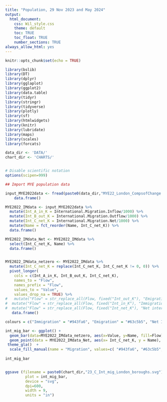 ```yaml
---
title: "Population, 29 Nov 2023 and May 2024"
output: 
  html_document:
    css: Wil_style.css
    theme: default
    toc: TRUE
    toc_float: TRUE
    number_sections: TRUE
always_allow_html: yes
---
```


```r

knitr::opts_chunk$set(echo = TRUE)

library(bslib)
library(DT)
library(dplyr)
library(gglaplot)
library(ggplot2)
library(data.table)
library(tidyr)
library(stringr)
library(tidyverse)
library(plotly)
library(sf)
library(htmlwidgets)
library(knitr)
library(lubridate)
library(maps)
library(scales)
library(forcats)

data_dir <- 'DATA/'
chart_dir <- 'CHARTS/'


# Disable scientific notation
options(scipen=999)

```


```r

## Import MYE population data

input_MYE2022data <- fread(paste0(data_dir,"MYE22_London_CompsofChange.csv")) %>% 
    data.frame()

MYE2022_IMdata <- input_MYE2022data %>%
  mutate(Int_A_in_K = International.Migration.Inflow/1000) %>% 
  mutate(Int_B_out_K = International.Migration.Outflow/1000) %>%
  mutate(Int_C_net_K = International.Migration.Net/1000) %>%
  mutate(Name = fct_reorder(Name, Int_C_net_K)) %>%
  data.frame()

MYE2022_IMdata_Net <- MYE2022_IMdata %>% 
  select(Int_C_net_K, Name) %>%
  data.frame()


MYE2022_IMdata_netzero <- MYE2022_IMdata %>% 
  mutate(Int_C_net_K = replace(Int_C_net_K, Int_C_net_K != 0, 0)) %>%
  pivot_longer(
    cols = c(Int_A_in_K, Int_B_out_K, Int_C_net_K),
    names_to = "Flow",
    names_prefix = "Flow",
    values_to = "Value",
    values_drop_na = TRUE) %>%
#   mutate("Flow" = str_replace_all(Flow, fixed("Int_out_K"), "Emigration")) %>%
#  mutate("Flow" = str_replace_all(Flow, fixed("Int_in_K"), "Immigration")) %>%
#  mutate("Flow" = str_replace_all(Flow, fixed("Int_net_K"), "Net international migration")) %>%
   data.frame()

```


```r

colours = c("Immigration" = "#943fa6", "Emigration" = "#63c5b5", "Net International migration" = "black")

int_mig_bar <- ggplot() +
  geom_bar(data=MYE2022_IMdata_netzero, aes(x=Value, y=Name, fill=Flow), stat="identity", position=position_dodge()) +
  geom_point(data = MYE2022_IMdata_Net, aes(x= Int_C_net_K, y = Name), Colour = "black", size = 2) +
 theme_gla()  +
  scale_fill_manual(name = "Migration", values=c( "#943fa6", "#63c5b5", "black"), labels = c("Immigration", "Emigration", "Net International Migration"))
  
int_mig_bar


ggsave (filename = paste0(chart_dir,"23_C_Int_mig_London_boroughs.svg"),
         plot = int_mig_bar,
         device = "svg",
         dpi=600,
         width = 9,
         units = "in")


```
